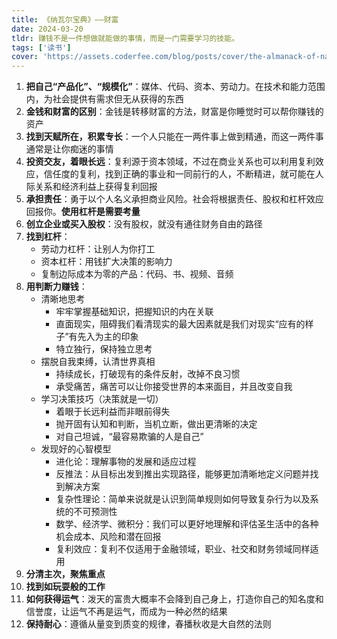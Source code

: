 ```yaml
---
title: 《纳瓦尔宝典》——财富
date: 2024-03-20
tldr: 赚钱不是一件想做就能做的事情，而是一门需要学习的技能。
tags: ['读书']
cover: 'https://assets.coderfee.com/blog/posts/cover/the-almanack-of-naval-ravikant.png'
---
```


1. **把自己“产品化”、“规模化”**：媒体、代码、资本、劳动力。在技术和能力范围内，为社会提供有需求但无从获得的东西
2. **金钱和财富的区别**：金钱是转移财富的方法，财富是你睡觉时可以帮你赚钱的资产
3. **找到天赋所在，积累专长**：一个人只能在一两件事上做到精通，而这一两件事通常是让你痴迷的事情
4. **投资交友，着眼长远**：复利源于资本领域，不过在商业关系也可以利用复利效应，信任度的复利，找到正确的事业和一同前行的人，不断精进，就可能在人际关系和经济利益上获得复利回报
5. **承担责任**：勇于以个人名义承担商业风险。社会将根据责任、股权和杠杆效应回报你。**使用杠杆是需要考量**
6. **创立企业或买入股权**：没有股权，就没有通往财务自由的路径
7. **找到杠杆**：
   - 劳动力杠杆：让别人为你打工
   - 资本杠杆：用钱扩大决策的影响力
   - 复制边际成本为零的产品：代码、书、视频、音频
8. **用判断力赚钱**：
   - 清晰地思考
     - 牢牢掌握基础知识，把握知识的内在关联
     - 直面现实，阻碍我们看清现实的最大因素就是我们对现实“应有的样子”有先入为主的印象
     - 特立独行，保持独立思考
   - 摆脱自我束缚，认清世界真相
     - 持续成长，打破现有的条件反射，改掉不良习惯
     - 承受痛苦，痛苦可以让你接受世界的本来面目，并且改变自我
   - 学习决策技巧（决策就是一切）
     - 着眼于长远利益而非眼前得失
     - 抛开固有认知和判断，当机立断，做出更清晰的决定
     - 对自己坦诚，“最容易欺骗的人是自己”
   - 发现好的心智模型
     - 进化论：理解事物的发展和适应过程
     - 反推法：从目标出发到推出实现路径，能够更加清晰地定义问题并找到解决方案
     - 复杂性理论：简单来说就是认识到简单规则如何导致复杂行为以及系统的不可预测性
     - 数学、经济学、微积分：我们可以更好地理解和评估圣生活中的各种机会成本、风险和潜在回报
     - 复利效应：复利不仅适用于金融领域，职业、社交和财务领域同样适用
9. **分清主次，聚焦重点**
10. **找到如玩耍般的工作**
11. **如何获得运气**：泼天的富贵大概率不会降到自己身上，打造你自己的知名度和信誉度，让运气不再是运气，而成为一种必然的结果
12. **保持耐心**：遵循从量变到质变的规律，春播秋收是大自然的法则
